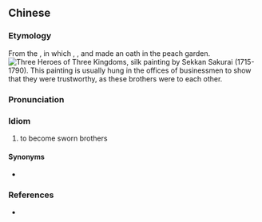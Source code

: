 {{also|桃园结义}}
==Chinese==
{{zh-forms|s=桃园结义|type=22|lit=Oath of the Peach Garden}}

===Etymology===
From the ''{{w|Romance of the Three Kingdoms}}'', in which {{w|Zhang Fei}}, {{w|Guan Yu}}, and {{w|Liu Bei}} made an oath in the peach garden.
[[Image:Three_Brothers.jpg|thumb|''Three Heroes of Three Kingdoms'', silk painting by Sekkan Sakurai (1715-1790). This painting is usually hung in the offices of businessmen to show that they were trustworthy, as these brothers were to each other.]]

===Pronunciation===
{{zh-pron
|m=táoyuán-jiéyì
|c=tou4 jyun4 git3 ji6
|cat=id
}}

===Idiom===
{{zh-idiom}}

# to become sworn brothers

====Synonyms====
* {{zh-l|桃園三結義}}

===References===
* {{pedialite|Oath of the Peach Garden}}